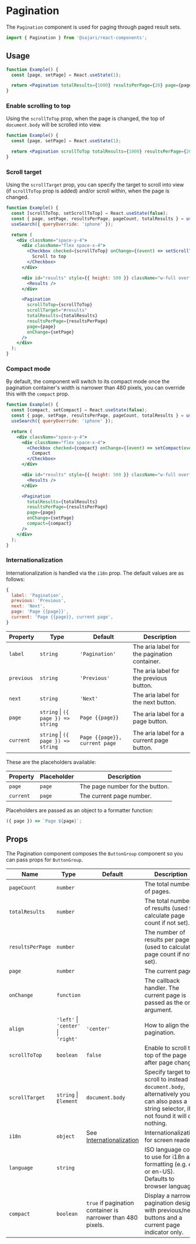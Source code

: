 
<SEO title="Pagination" description="Pagination component is used for paging through paged result sets." />

# Pagination

The `Pagination` component is used for paging through paged result sets.

```js
import { Pagination } from '@sajari/react-components';
```

## Usage

```jsx
function Example() {
  const [page, setPage] = React.useState(1);

  return <Pagination totalResults={1000} resultsPerPage={20} page={page} onChange={setPage} />;
}
```

### Enable scrolling to top

Using the `scrollToTop` prop, when the page is changed, the top of `document.body` will be scrolled into view.

```jsx
function Example() {
  const [page, setPage] = React.useState(1);

  return <Pagination scrollToTop totalResults={1000} resultsPerPage={20} page={page} onChange={setPage} />;
}
```

### Scroll target

Using the `scrollTarget` prop, you can specify the target to scroll into view (if `scrollToTop` prop is added) and/or scroll within, when the page is changed.

```jsx
function Example() {
  const [scrollToTop, setScrollToTop] = React.useState(false);
  const { page, setPage, resultsPerPage, pageCount, totalResults } = usePagination();
  useSearch({ queryOverride: 'iphone' });

  return (
    <div className="space-y-4">
      <div className="flex space-x-4">
        <Checkbox checked={scrollToTop} onChange={(event) => setScrollToTop(event.target.checked)}>
          Scroll to top
        </Checkbox>
      </div>

      <div id="results" style={{ height: 500 }} className="w-full overflow-y-scroll">
        <Results />
      </div>

      <Pagination
        scrollToTop={scrollToTop}
        scrollTarget="#results"
        totalResults={totalResults}
        resultsPerPage={resultsPerPage}
        page={page}
        onChange={setPage}
      />
    </div>
  );
}
```

### Compact mode

By default, the component will switch to its compact mode once the pagination container's width is narrower than 480 pixels, you can override this with the `compact` prop.

```jsx
function Example() {
  const [compact, setCompact] = React.useState(false);
  const { page, setPage, resultsPerPage, pageCount, totalResults } = usePagination();
  useSearch({ queryOverride: 'iphone' });

  return (
    <div className="space-y-4">
      <div className="flex space-x-4">
        <Checkbox checked={compact} onChange={(event) => setCompact(event.target.checked)}>
          Compact
        </Checkbox>
      </div>

      <div id="results" style={{ height: 500 }} className="w-full overflow-y-scroll">
        <Results />
      </div>

      <Pagination
        totalResults={totalResults}
        resultsPerPage={resultsPerPage}
        page={page}
        onChange={setPage}
        compact={compact}
      />
    </div>
  );
}
```

### Internationalization

Internationalization is handled via the `i18n` prop. The default values are as follows:

```javascript
{
  label: 'Pagination',
  previous: 'Previous',
  next: 'Next',
  page: 'Page {{page}}',
  current: 'Page {{page}}, current page',
}
```

| Property   | Type                               | Default                       | Description                                  |
| ---------- | ---------------------------------- | ----------------------------- | -------------------------------------------- |
| `label`    | `string`                           | `'Pagination'`                | The aria label for the pagination container. |
| `previous` | `string`                           | `'Previous'`                  | The aria label for the previous button.      |
| `next`     | `string`                           | `'Next'`                      | The aria label for the next button.          |
| `page`     | `string` \| `({ page }) => string` | `Page {{page}}`               | The aria label for a page button.            |
| `current`  | `string` \| `({ page }) => string` | `Page {{page}}, current page` | The aria label for a current page button.    |

These are the placeholders available:

| Property  | Placeholder | Description                     |
| --------- | ----------- | ------------------------------- |
| `page`    | `page`      | The page number for the button. |
| `current` | `page`      | The current page number.        |

Placeholders are passed as an object to a formatter function:

```js
({ page }) => `Page ${page}`;
```

## Props

The Pagination component composes the `ButtonGroup` component so you can pass props for
`ButtonGroup`.

| Name             | Type                                | Default                                                     | Description                                                                                                                                 |
| ---------------- | ----------------------------------- | ----------------------------------------------------------- | ------------------------------------------------------------------------------------------------------------------------------------------- |
| `pageCount`      | `number`                            |                                                             | The total number of pages.                                                                                                                  |
| `totalResults`   | `number`                            |                                                             | The total number of results (used to calculate page count if not set).                                                                      |
| `resultsPerPage` | `number`                            |                                                             | The number of results per page (used to calculate page count if not set).                                                                   |
| `page`           | `number`                            |                                                             | The current page.                                                                                                                           |
| `onChange`       | `function`                          |                                                             | The callback handler. The current page is passed as the only argument.                                                                      |
| `align`          | `'left'` \| `'center'` \| `'right'` | `'center'`                                                  | How to align the pagination.                                                                                                                |
| `scrollToTop`    | `boolean`                           | `false`                                                     | Enable to scroll to top of the page after page change.                                                                                      |
| `scrollTarget`   | `string` \| `Element`               | `document.body`                                             | Specify target to scroll to instead of `document.body`, alternatively you can also pass a string selector, if not found it will do nothing. |
| `i18n`           | `object`                            | See [Internationalization](#internationalization)           | Internationalization for screen readers.                                                                                                    |
| `language`       | `string`                            |                                                             | ISO language code to use for i18n and formatting (e.g. en or en-US). Defaults to browser language.                                          |
| `compact`        | `boolean`                           | `true` if pagination container is narrower than 480 pixels. | Display a narrower pagination design with previous/next buttons and a current page indicator only.                                          |
